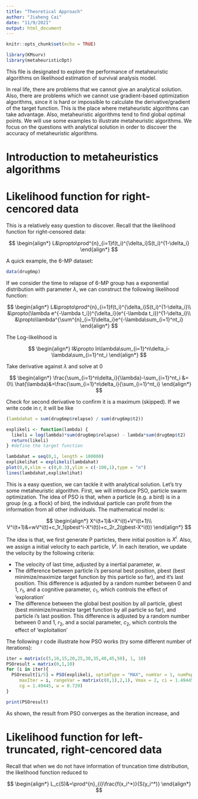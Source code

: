 ```yaml
---
title: "Theoretical Approach"
author: "Jiaheng Cai"
date: "11/9/2021"
output: html_document
---
```


```r
knitr::opts_chunk$set(echo = TRUE)
```

```r
library(KMsurv)
library(metaheuristicOpt)
```

This file is designated to explore the performance of metaheuristic algorithms on
likelihood estimation of survival analysis model. 

In real life, there are problems that we cannot give an analytical solution. 
Also, there are problems which we cannot use gradient-based optimization 
algorithms, since it is hard or impossible to calculate the derivative/gradient 
of the target function. This is the place where metaheuristic algorithms can take 
advantage. Also, metaheuristic algorithms tend to find global optimal points. 
We will use some examples to illustrate metaheuristic algorithms. We focus on the 
questions with analytical solution in order to discover the accuracy of metaheuristic
algorithms. 

# Introduction to metaheuristics algorithms


# Likelihood function for right-cencored data

This is a relatively easy question to discover. Recall that the likelihood function
for right-censored data:

$$
\begin{align*}
L&\propto\prod^{n}_{i=1}f(t_i)^{\delta_i}S(t_i)^{1-\delta_i}
\end{align*}
$$

A quick example, the 6-MP dataset:

```r
data(drug6mp)
```

If we consider the time to relapse of 6-MP group has a exponential distribution
with parameter $\lambda$, we can construct the following likelihood function:

$$
\begin{align*}
L&\propto\prod^{n}_{i=1}f(t_i)^{\delta_i}S(t_i)^{1-\delta_i}\\
&\propto(\lambda e^{-\lambda t_i})^{\delta_i}(e^{-\lambda t_i})^{1-\delta_i}\\
&\propto\lambda^{\sum^{n}_{i=1}\delta_i}e^{-\lambda\sum_{i=1}^nt_i}
\end{align*}
$$

The Log-likelihood is 

$$
\begin{align*}
l&\propto ln\lambda\sum_{i=1}^n\delta_i-\lambda\sum_{i=1}^nt_i
\end{align*}
$$

Take derivative against $\lambda$ and solve at 0

$$
\begin{align*}
\frac{\sum_{i=1}^n\delta_i}{\lambda}-\sum_{i=1}^nt_i &= 0\\
\hat{\lambda}&=\frac{\sum_{i=1}^n\delta_i}{\sum_{i=1}^nt_i}
\end{align*}
$$

Check for second derivative to confirm it is a maximum (skipped). If we write code in r, it will be like

```r
(lambdahat = sum(drug6mp$relapse) / sum(drug6mp$t2))
```

```r
explikeli <- function(lambda) {
  likeli = log(lambda)*sum(drug6mp$relapse) - lambda*sum(drug6mp$t2)
  return(likeli)
} #define the target function

lambdahat = seq(0,1, length = 100000)
explikelihat = explikeli(lambdahat)
plot(0,0,xlim = c(0,0.3),ylim = c(-100,1),type = "n")
lines(lambdahat,explikelihat)
```

This is a easy question, we can tackle it with analytical solution. Let's try
some metaheuristic algorithm. First, we will introduce PSO, particle swarm optimization. 
The idea of PSO is that, when a particle (e.g. a bird) is in a group (e.g. a flock)
of bird, the individual particle can profit from the information from all other 
individuals. The mathematical model is:

$$
\begin{align*}
X^i(t+1)&=X^i(t)+V^i(t+1)\\
V^i(t+1)&=wV^i(t)+c_1r_1(pbest^i-X^i(t))+c_2r_2(gbest-X^i(t))
\end{align*}
$$

The idea is that, we first generate P particles, there initial position is $X^i$.
Also, we assign a initial velocity to each particle, $V^i$. In each iteration, we 
update the velocity by the following criteria: 

- The velocity of last time, adjusted by a inertial parameter, $w$.
- The difference between particle i's personal best position, pbest 
(best minimize/maximize target function by this particle so far), and it's last
position. This difference is adjusted by a random number between 0 and 1, $r_1$,
and a cognitive parameter, $c_1$, which controls the effect of 'exploration'
- The difference between the global best position by all particle, gbest 
(best minimize/maximize target function by all particle so far), and particle i's 
last position. This difference is adjusted by a random number between 0 and 1, $r_2$,
and a social parameter, $c_2$, which controls the effect of 'exploitation'

The following r code illustrate how PSO works (try some different number of 
iterations):

```r
iter = matrix(c(5,10,15,20,25,30,35,40,45,50), 1, 10)
PSOresult = matrix(0,1,10)
for (i in iter){
  PSOresult[i/5] = PSO(explikeli, optimType = "MAX", numVar = 1, numPopulation = 20, 
     maxIter = i, rangeVar = matrix(c(0,1),2,1), Vmax = 2, ci = 1.49445, 
     cg = 1.49445, w = 0.729)
}
```

```r
print(PSOresult)
```

As shown, the result from PSO converges as the iteration increase, and 

# Likelihood function for left-truncated, right-cencored data

Recall that when we do not have information of truncation time distribution, the 
likelihood function reduced to 

$$
\begin{align*}
L_c(S)&=\prod^{n}_{i}\frac{f(x_i^*)}{S(y_i^*)}
\end{align*}
$$